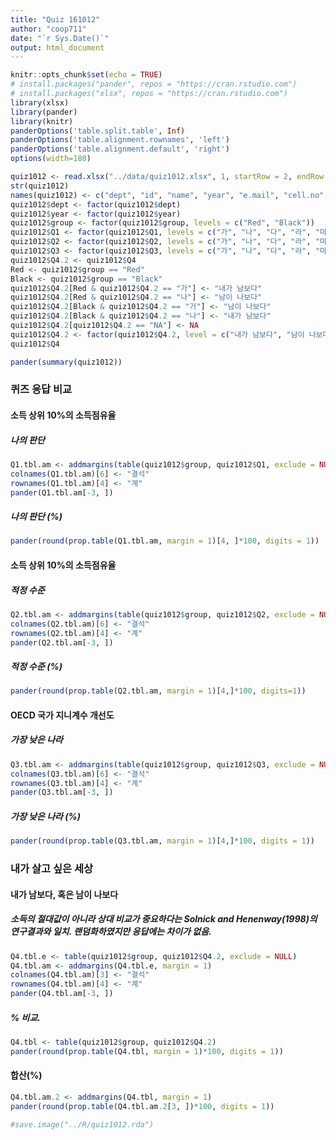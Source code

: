 ```yaml
---
title: "Quiz 161012"
author: "coop711"
date: "`r Sys.Date()`"
output: html_document
---
```


```r
knitr::opts_chunk$set(echo = TRUE)
# install.packages("pander", repos = "https://cran.rstudio.com")
# install.packages("xlsx", repos = "https://cran.rstudio.com")
library(xlsx)
library(pander)
library(knitr)
panderOptions('table.split.table', Inf)
panderOptions('table.alignment.rownames', 'left')
panderOptions('table.alignment.default', 'right')
options(width=180)
```

```r
quiz1012 <- read.xlsx("../data/quiz1012.xlsx", 1, startRow = 2, endRow = 102, colIndex = c(3:7, 9:14), colClasses = c(rep("character", 11)), stringsAsFactors=FALSE)
str(quiz1012)
names(quiz1012) <- c("dept", "id", "name", "year", "e.mail", "cell.no", "Q1", "Q2", "Q3", "Q4", "group")
quiz1012$dept <- factor(quiz1012$dept)
quiz1012$year <- factor(quiz1012$year)
quiz1012$group <- factor(quiz1012$group, levels = c("Red", "Black"))
quiz1012$Q1 <- factor(quiz1012$Q1, levels = c("가", "나", "다", "라", "마"), labels = c("10%", "25%", "33%", "45%", "50%"))
quiz1012$Q2 <- factor(quiz1012$Q2, levels = c("가", "나", "다", "라", "마"), labels = c("10%", "25%", "33%", "45%", "50%"))
quiz1012$Q3 <- factor(quiz1012$Q3, levels = c("가", "나", "다", "라", "마"), labels = c("미국", "터키", "칠레", "대한민국", "멕시코"))
quiz1012$Q4.2 <- quiz1012$Q4
Red <- quiz1012$group == "Red"
Black <- quiz1012$group == "Black"
quiz1012$Q4.2[Red & quiz1012$Q4.2 == "가"] <- "내가 남보다"
quiz1012$Q4.2[Red & quiz1012$Q4.2 == "나"] <- "남이 나보다"
quiz1012$Q4.2[Black & quiz1012$Q4.2 == "가"] <- "남이 나보다"
quiz1012$Q4.2[Black & quiz1012$Q4.2 == "나"] <- "내가 남보다"
quiz1012$Q4.2[quiz1012$Q4.2 == "NA"] <- NA
quiz1012$Q4.2 <- factor(quiz1012$Q4.2, level = c("내가 남보다", "남이 나보다"))
quiz1012$Q4
```

```r
pander(summary(quiz1012))
```

### 퀴즈 응답 비교{#퀴즈}

#### 소득 상위 10%의 소득점유율

##### 나의 판단

```r
Q1.tbl.am <- addmargins(table(quiz1012$group, quiz1012$Q1, exclude = NULL), margin = 1)
colnames(Q1.tbl.am)[6] <- "결석"
rownames(Q1.tbl.am)[4] <- "계"
pander(Q1.tbl.am[-3, ])
```

##### 나의 판단 (%)

```r
pander(round(prop.table(Q1.tbl.am, margin = 1)[4, ]*100, digits = 1))
```

#### 소득 상위 10%의 소득점유율

##### 적정 수준

```r
Q2.tbl.am <- addmargins(table(quiz1012$group, quiz1012$Q2, exclude = NULL), margin = 1)
colnames(Q2.tbl.am)[6] <- "결석"
rownames(Q2.tbl.am)[4] <- "계"
pander(Q2.tbl.am[-3, ])
```

##### 적정 수준 (%)

```r
pander(round(prop.table(Q2.tbl.am, margin = 1)[4,]*100, digits=1))
```

#### OECD 국가 지니계수 개선도

##### 가장 낮은 나라

```r
Q3.tbl.am <- addmargins(table(quiz1012$group, quiz1012$Q3, exclude = NULL), margin = 1)
colnames(Q3.tbl.am)[6] <- "결석"
rownames(Q3.tbl.am)[4] <- "계"
pander(Q3.tbl.am[-3, ])
```

##### 가장 낮은 나라 (%)

```r
pander(round(prop.table(Q3.tbl.am, margin = 1)[4,]*100, digits = 1))
```

### 내가 살고 싶은 세상

#### 내가 남보다, 혹은 남이 나보다

##### 소득의 절대값이 아니라 상대 비교가 중요하다는 Solnick and Henenway(1998)의 연구결과와 일치. 랜덤화하였지만 응답에는 차이가 없음.

```r
Q4.tbl.e <- table(quiz1012$group, quiz1012$Q4.2, exclude = NULL)
Q4.tbl.am <- addmargins(Q4.tbl.e, margin = 1)
colnames(Q4.tbl.am)[3] <- "결석"
rownames(Q4.tbl.am)[4] <- "계"
pander(Q4.tbl.am[-3, ])
```

##### % 비교.  

```r
Q4.tbl <- table(quiz1012$group, quiz1012$Q4.2)
pander(round(prop.table(Q4.tbl, margin = 1)*100, digits = 1))
```

#### 합산(%)

```r
Q4.tbl.am.2 <- addmargins(Q4.tbl, margin = 1)
pander(round(prop.table(Q4.tbl.am.2[3, ])*100, digits = 1))
```


```r
#save.image("../R/quiz1012.rda")
```